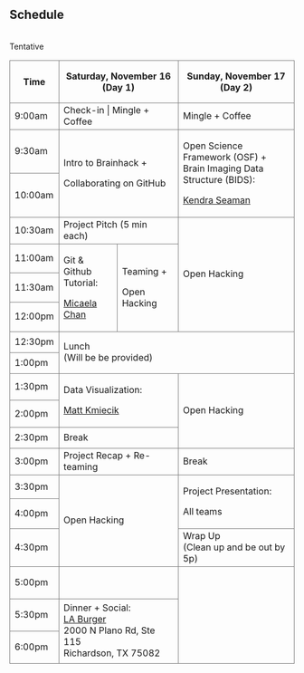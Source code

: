 <section id="schedule" class="bg-light">
<div class="container">
<div class="row">
<div class="col-lg-12 mx-auto text-center">
<h2>Schedule</h2>

<br>Tentative
<br>

<style> 
.table tbody td, .table thead th {
    border: grey solid 1px;
    vertical-align: middle;
}
</style>

<table class="table table-hover text-center align-middle">
	<thead>
		<tr style="height: 38px;">
			<th class="tg-0pky" style="height: 75px;" rowspan="2">Time</th>
			<th class="tg-c3ow" style="height: 38px;" colspan="2">Saturday, November 16 (Day 1)</th>
			<th class="tg-c3ow" style="height: 38px;" colspan="2">Sunday, November 17 (Day 2)</th>
		</tr>
	</thead>
	<tbody class="align-middle">
		<tr style="height: 37px;">
			<td class="tg-0pky" style="height: 37px;">9:00am</td>
			<td class="tg-c3ow" style="height: 37px;" colspan="2">Check-in | Mingle + Coffee</td>
			<td class="tg-c3ow" style="height: 37px;" colspan="2">Mingle + Coffee</td>
		</tr>
		<tr style="height: 37px;">
			<td class="tg-0pky" style="height: 37px;">9:30am</td>
			<td class="tg-9wq8" style="height: 74px;" colspan="2" rowspan="2">
				<p>Intro to Brainhack +</p>
				<p>Collaborating on GitHub</p>
			</td>
			<td class="tg-9wq8" style="height: 74px;" colspan="2" rowspan="2">
				<p>Open Science Framework (OSF) + <br>Brain Imaging Data Structure (BIDS):&nbsp;</p>
				<p><a href="https://agingwelllab.github.io/">Kendra Seaman</a></p>
			</td>
		</tr>
		<tr style="height: 37px;">
			<td class="tg-0pky" style="height: 37px;">10:00am</td>
		</tr>
		<tr style="height: 37px;">
			<td class="tg-0pky" style="height: 37px;">10:30am</td>
			<td class="tg-c3ow" style="height: 37px;" colspan="2">Project Pitch (5 min each)</td>
			<td class="tg-9wq8" style="height: 148px;" colspan="2" rowspan="4">Open Hacking</td>
		</tr>
		<tr style="height: 37px;">
			<td class="tg-0pky" style="height: 37px;">11:00am</td>
			<td class="tg-9wq8 align-middle" style="height: 111px;" rowspan="3">
				<p>Git &amp; Github<br />Tutorial:</p>
				<p><a href="https://micaelachan.com/">Micaela Chan</a></p>
			</td>
			<td class="tg-9wq8" style="height: 111px;" rowspan="3">
				<p>Teaming +</p>
				<p>Open Hacking</p>
			</td>
		</tr>
		<tr style="height: 37px;">
			<td class="tg-0pky" style="height: 37px;">11:30am</td>
		</tr>
		<tr style="height: 37px;">
			<td class="tg-0pky" style="height: 37px;">12:00pm</td>
		</tr>
		<tr style="height: 37px;">
			<td class="tg-0pky" style="height: 37px;">12:30pm</td>
			<td class="tg-9wq8" style="height: 74px;" colspan="4" rowspan="2">Lunch <br>(Will be be provided)</td>
		</tr>
		<tr style="height: 37px;">
			<td class="tg-0pky" style="height: 37px;">1:00pm</td>
		</tr>
		<tr style="height: 37px;">
			<td class="tg-0pky" style="height: 37px;">1:30pm</td>
			<td class="tg-9wq8" style="height: 74px;" colspan="2" rowspan="2">
			<p>Data Visualization:</p>
			<p><a href="https://mattkmiecik.com/">Matt&nbsp;Kmiecik</a></p>
			</td>
			<td class="tg-9wq8" style="height: 111px;" colspan="2" rowspan="3">Open Hacking</td>
		</tr>
		<tr style="height: 37px;">
			<td class="tg-0pky" style="height: 37px;">2:00pm</td>
		</tr>
		<tr style="height: 37px;">
			<td class="tg-0pky" style="height: 37px;">2:30pm</td>
			<td class="tg-9wq8" style="height: 37px;" colspan="2" rowspan="1">Break</td>
		</tr>
		<tr style="height: 37px;">
			<td class="tg-0pky" style="height: 37px;">3:00pm</td>
			<td class="tg-c3ow" style="height: 37px;" colspan="2">Project&nbsp;Recap + Re-teaming</td>
			<td class="tg-c3ow" style="height: 37px;" colspan="2">Break</td>
		</tr>
		<tr style="height: 30px;">
			<td class="tg-0pky" style="height: 30px;">3:30pm</td>
			<td class="tg-9wq8" style="height: 124px;" colspan="2" rowspan="3">Open Hacking</td>
			<td class="tg-9wq8" style="height: 67px;" colspan="2" rowspan="2">
				<p>Project Presentation:</p>
				<p>All teams</p>
			</td>
		</tr>
		<tr style="height: 37px;">
			<td class="tg-0pky" style="height: 37px;">4:00pm</td>
		</tr>
		<tr style="height: 57px;">
			<td class="tg-0pky" style="height: 57px;">4:30pm</td>
			<td class="tg-c3ow" style="height: 57px;" colspan="2">Wrap Up <br>(Clean up and be out by 5p)</td>
		</tr>
		<tr style="height: 57px;">
			<td class="tg-0pky" style="height: 57px;">5:00pm</td>
			<td class="tg-c3ow" style="height: 57px;" colspan="2"></td>
			<td class="tg-c3ow" style="height: 57px;" rowspan="3"></td>
		</tr>
		<tr style="height: 57px;">
			<td class="tg-0pky" style="height: 57px;">5:30pm</td>
			<td class="tg-c3ow" style="height: 57px;" colspan="2" rowspan="2">Dinner + Social:
			<br><a href="https://www.yelp.com/biz/la-burger-richardson" target="_blank">LA Burger</a>
			<br>2000 N Plano Rd, Ste 115
			<br>Richardson, TX 75082</td>
		</tr>
		<tr style="height: 57px;">
			<td class="tg-0pky" style="height: 57px;">6:00pm</td>
		</tr>
	</tbody>
</table>

</div>
</div>
</div>
</section>